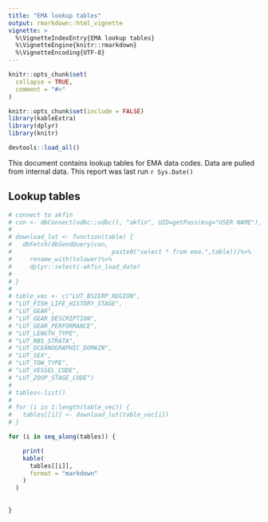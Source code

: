 ```yaml
---
title: "EMA lookup tables"
output: rmarkdown::html_vignette
vignette: >
  %\VignetteIndexEntry{EMA lookup tables}
  %\VignetteEngine{knitr::rmarkdown}
  %\VignetteEncoding{UTF-8}
---
```


```r
knitr::opts_chunk$set(
  collapse = TRUE,
  comment = "#>"
)
```

```r
knitr::opts_chunk$set(include = FALSE)
library(kableExtra)
library(dplyr)
library(knitr)

devtools::load_all()
```

This document contains lookup tables for EMA data codes. Data are pulled from internal data. This report was last run `r Sys.Date()`

## Lookup tables

```r
# connect to akfin
# con <- dbConnect(odbc::odbc(), "akfin", UID=getPass(msg="USER NAME"), PWD=getPass())
# 
# download_lut <- function(table) {
#   dbFetch(dbSendQuery(con,
#                            paste0("select * from ema.",table)))%>%
#     rename_with(tolower)%>%
#     dplyr::select(-akfin_load_date) 
# 
# }
# 
# table_vec <- c("LUT_BSIERP_REGION",
# "LUT_FISH_LIFE_HISTORY_STAGE",
# "LUT_GEAR",
# "LUT_GEAR_DESCRIPTION",
# "LUT_GEAR_PERFORMANCE",
# "LUT_LENGTH_TYPE",
# "LUT_NBS_STRATA",
# "LUT_OCEANOGRAPHIC_DOMAIN",
# "LUT_SEX",
# "LUT_TOW_TYPE",
# "LUT_VESSEL_CODE",
# "LUT_ZOOP_STAGE_CODE")
# 
# tables<-list()
# 
# for (i in 1:length(table_vec)) {
#   tables[[i]] <- download_lut(table_vec[i])
# }

```

```r

for (i in seq_along(tables)) {

    print(
    kable(
      tables[[i]],
      format = "markdown"
    )
  )
  
  
}
```
